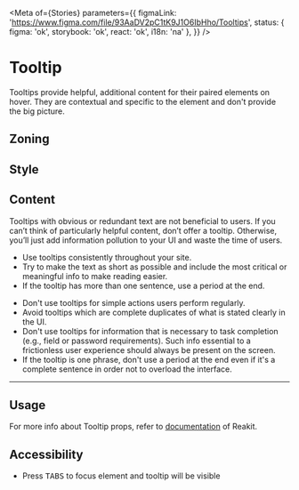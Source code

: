 


<Meta
	of={Stories}
	parameters={{
		figmaLink: 'https://www.figma.com/file/93AaDV2pC1tK9J1O6IbHho/Tooltips',
		status: { figma: 'ok', storybook: 'ok', react: 'ok', i18n: 'na' },
	}}
/>

# Tooltip

Tooltips provide helpful, additional content for their paired elements on hover. They are contextual and specific to the element and don't provide the big picture.

## Zoning

<FigmaImage src="https://www.figma.com/file/93AaDV2pC1tK9J1O6IbHho/Tooltips?node-id=895%3A164" />

## Style

<FigmaImage src="https://www.figma.com/file/93AaDV2pC1tK9J1O6IbHho/Tooltips?node-id=895%3A5" />

<Canvas>
	<Story story={Stories.Top} />
	<Story story={Stories.Left} />
	<Story story={Stories.Bottom} />
	<Story story={Stories.Right} />
</Canvas>

## Content

Tooltips with obvious or redundant text are not beneficial to users.
If you can’t think of particularly helpful content, don’t offer a tooltip.
Otherwise, you’ll just add information pollution to your UI and waste the time of users.

<Use>
	<Use.Do>
		<ul>
			<li>Use tooltips consistently throughout your site.</li>
			<li>
				Try to make the text as short as possible and include the most critical or meaningful info
				to make reading easier.
			</li>
			<li>If the tooltip has more than one sentence, use a period at the end.</li>
		</ul>
	</Use.Do>
	<Use.Dont>
		<ul>
			<li>Don't use tooltips for simple actions users perform regularly.</li>
			<li>Avoid tooltips which are complete duplicates of what is stated clearly in the UI.</li>
			<li>
				Don't use tooltips for information that is necessary to task completion (e.g., field or
				password requirements). Such info essential to a frictionless user experience should always
				be present on the screen.
			</li>
			<li>
				If the tooltip is one phrase, don't use a period at the end even if it's a complete sentence
				in order not to overload the interface.
			</li>
		</ul>
	</Use.Dont>
</Use>

<hr />

## Usage

<Canvas>
	<Story story={Stories.Usage} />
</Canvas>

<ArgTypes story={Stories.Usage} />

For more info about Tooltip props, refer to [documentation](https://reakit.io/docs/tooltip/) of Reakit.

## Accessibility

- Press <kbd>TABS</kbd> to focus element and tooltip will be visible

